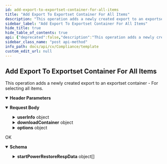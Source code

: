 ```yaml
---
id: add-export-to-exportset-container-for-all-items
title: "Add Export To Exportset Container For All Items"
description: "This operation adds a newly created export to an exportset container - For selecting all items."
sidebar_label: "Add Export To Exportset Container For All Items"
hide_title: true
hide_table_of_contents: true
api: {"deprecated":false,"description":"This operation adds a newly created export to an exportset container - For selecting all items.","operationId":"Add Export To Exportset Container For All Items","parameters":[{"description":"","in":"header","name":"Authtoken","required":true,"schema":{"example":"{{TOKEN}}","type":"string"}}],"tags":["Compliance"],"requestBody":{"content":{"application/json":{"schema":{"type":"object","properties":{"searchRequest":{"type":"string"},"restoreType":{"type":"integer"},"eContext":{"type":"integer"},"downLoadDesc":{"type":"string"},"userInfo":{"type":"object","properties":{"userGuid":{"type":"string"}}},"downloadContainer":{"type":"object","properties":{"capabilities":{"type":"integer"},"containerFullName":{"type":"string"},"containerType":{"type":"integer"},"createTime":{"type":"integer"},"containerName":{"type":"string"},"deDuplicateFields":{"type":"string"},"containerOwnerType":{"type":"integer"},"comment":{"type":"string"},"attribute":{"type":"integer"},"containerId":{"type":"integer"},"containerGuid":{"type":"string"},"ownerInfo":{"type":"object","properties":{"aliasName":{"type":"string"},"userGuid":{"type":"string"},"userName":{"type":"string"}}}}},"options":{"type":"object","properties":{"folderHierarchy":{"type":"boolean"},"zipEML":{"type":"boolean"},"restrictExportSize":{"type":"boolean"}}}},"x-examples":{"Example 1":{"searchRequest":"<?xml version='1.0' encoding='UTF-8'?><DM2ContentIndexing_CVSearchReq mode=\"2\"><searchProcessingInfo pageSize=\"50\" resultOffset=\"0\"><queryParams param=\"SORT_STYLE\" value=\"DESCENDING\"/><queryParams param=\"SORTFIELD\" value=\"MODIFIEDTIME\"/><queryParams param=\"ENABLE_NEW_COMPLIANCE_SEARCH\" value=\"true\"/><queryParams param=\"ENABLE_DEFAULT_VISIBLE_QUERY\" value=\"true\"/></searchProcessingInfo><advSearchGrp><cvSearchKeyword keyword=\"*\" isExactWordsOptionSelected=\"0\"/><commonFilter><filter/></commonFilter><galaxyFilter applicationType=\"4\"/></advSearchGrp><facetRequests><facetRequest count=\"4\" name=\"APPTYPE\"/></facetRequests><listOfCIServer cloudID=\"4\" cIServerURL=\"http://devincs.testexch.commvault.com:20000\" clientId=\"2\" clientName=\"devincs\" basePort=\"20000\" hostName=\"devincs.testexch.commvault.com\" version=\"FSIndex 1.0\" type=\"3\" engineName=\"DeviIndexServer\" serverType=\"1\" indexServerClientId=\"6\" internalCloudName=\"DeviIndexServer\"/><userInformation userGuid=\"A37C0717-9CAC-4D64-8F5C-AC0443D9FCAF\"/></DM2ContentIndexing_CVSearchReq>","restoreType":2,"eContext":1,"downLoadDesc":"dd","userInfo":{"userGuid":"A37C0717-9CAC-4D64-8F5C-AC0443D9FCAF"},"downloadContainer":{"capabilities":4328650375167,"containerFullName":"compliancesearch_exportset","containerType":9503,"createTime":1597160438,"containerName":"compliancesearch_exportset","deDuplicateFields":"","containerOwnerType":1,"comment":"Export set for client - containerName","attribute":0,"containerId":86,"containerGuid":"C6810F3A-F4E1-4C1E-8E74-E7447C0F660A","ownerInfo":{"aliasName":"testadmin","userGuid":"A37C0717-9CAC-4D64-8F5C-AC0443D9FCAF","userName":"Administrator"}},"options":{"folderHierarchy":false,"zipEML":true,"restrictExportSize":false}}}},"examples":{"Add Export To Exportset Container For All Items":{"value":{"searchRequest":"<?xml version='1.0' encoding='UTF-8'?><DM2ContentIndexing_CVSearchReq mode=\"2\"><searchProcessingInfo pageSize=\"50\" resultOffset=\"0\"><queryParams param=\"SORT_STYLE\" value=\"DESCENDING\"/><queryParams param=\"SORTFIELD\" value=\"MODIFIEDTIME\"/><queryParams param=\"ENABLE_NEW_COMPLIANCE_SEARCH\" value=\"true\"/><queryParams param=\"ENABLE_DEFAULT_VISIBLE_QUERY\" value=\"true\"/></searchProcessingInfo><advSearchGrp><cvSearchKeyword keyword=\"*\" isExactWordsOptionSelected=\"0\"/><commonFilter><filter/></commonFilter><galaxyFilter applicationType=\"4\"/></advSearchGrp><facetRequests><facetRequest count=\"4\" name=\"APPTYPE\"/></facetRequests><listOfCIServer cloudID=\"4\" cIServerURL=\"http://devincs.testexch.commvault.com:20000\" clientId=\"2\" clientName=\"devincs\" basePort=\"20000\" hostName=\"devincs.testexch.commvault.com\" version=\"FSIndex 1.0\" type=\"3\" engineName=\"DeviIndexServer\" serverType=\"1\" indexServerClientId=\"6\" internalCloudName=\"DeviIndexServer\"/><userInformation userGuid=\"A37C0717-9CAC-4D64-8F5C-AC0443D9FCAF\"/></DM2ContentIndexing_CVSearchReq>","restoreType":2,"eContext":1,"downLoadDesc":"dd","userInfo":{"userGuid":"A37C0717-9CAC-4D64-8F5C-AC0443D9FCAF"},"downloadContainer":{"capabilities":4328650375167,"containerFullName":"compliancesearch_exportset","containerType":9503,"createTime":1597160438,"containerName":"compliancesearch_exportset","deDuplicateFields":"","containerOwnerType":1,"comment":"Export set for client - containerName","attribute":0,"containerId":86,"containerGuid":"C6810F3A-F4E1-4C1E-8E74-E7447C0F660A","ownerInfo":{"aliasName":"testadmin","userGuid":"A37C0717-9CAC-4D64-8F5C-AC0443D9FCAF","userName":"Administrator"}},"options":{"folderHierarchy":false,"zipEML":true,"restrictExportSize":false}}}}}}},"responses":{"200":{"description":"OK","content":{"application/json":{"schema":{"type":"object","properties":{"startPowerRestoreRespData":{"type":"array","items":{"type":"object","properties":{"jobId":{"type":"integer"}}}}},"x-examples":{"Example 1":{"startPowerRestoreRespData":[{"jobId":52031}]}}}}}}},"method":"post","path":"/RestoreAll","servers":[{"url":"http://{hostname}/webconsole/api","variables":{"hostname":{"default":"localhost","description":"Webconsole"}}}],"jsonRequestBodyExample":{"searchRequest":"string","restoreType":0,"eContext":0,"downLoadDesc":"string","userInfo":{"userGuid":"string"},"downloadContainer":{"capabilities":0,"containerFullName":"string","containerType":0,"createTime":0,"containerName":"string","deDuplicateFields":"string","containerOwnerType":0,"comment":"string","attribute":0,"containerId":0,"containerGuid":"string","ownerInfo":{"aliasName":"string","userGuid":"string","userName":"string"}},"options":{"folderHierarchy":true,"zipEML":true,"restrictExportSize":true}},"info":{"title":"Template","contact":{},"version":"1.0","description":"Template"},"postman":{"name":"Add Export To Exportset Container For All Items","description":{"content":"This operation adds a newly created export to an exportset container - For selecting all items.","type":"text/plain"},"url":{"path":["RestoreAll"],"host":["{{baseUrl}}"],"query":[],"variable":[]},"header":[{"disabled":false,"description":{"content":"(Required) ","type":"text/plain"},"key":"Authtoken","value":""},{"key":"Content-Type","value":"application/json"},{"key":"Accept","value":"application/json"}],"method":"POST","body":{"mode":"raw","raw":"\"\"","options":{"raw":{"language":"json"}}}}}
sidebar_class_name: "post api-method"
info_path: docs/api/cv/Compliance/template
custom_edit_url: null
---
```



## Add Export To Exportset Container For All Items



This operation adds a newly created export to an exportset container - For selecting all items.

<details style={{"marginBottom":"1rem"}} data-collapsed={false} open={true}><summary style={{}}><strong>Header Parameters</strong></summary><div><ul><ParamsItem className={"paramsItem"} param={{"description":"","in":"header","name":"Authtoken","required":true,"schema":{"example":"{{TOKEN}}","type":"string"}}}></ParamsItem></ul></div></details><MimeTabs><TabItem label={"application/json"} value={"application/json-schema"}><details style={{}} data-collapsed={false} open={true}><summary style={{"textAlign":"left"}}><strong>Request Body</strong></summary><div style={{"textAlign":"left","marginLeft":"1rem"}}></div><ul style={{"marginLeft":"1rem"}}><SchemaItem collapsible={false} name={"searchRequest"} required={false} deprecated={undefined} schemaDescription={undefined} schemaName={"string"} qualifierMessage={undefined} defaultValue={undefined}></SchemaItem><SchemaItem collapsible={false} name={"restoreType"} required={false} deprecated={undefined} schemaDescription={undefined} schemaName={"integer"} qualifierMessage={undefined} defaultValue={undefined}></SchemaItem><SchemaItem collapsible={false} name={"eContext"} required={false} deprecated={undefined} schemaDescription={undefined} schemaName={"integer"} qualifierMessage={undefined} defaultValue={undefined}></SchemaItem><SchemaItem collapsible={false} name={"downLoadDesc"} required={false} deprecated={undefined} schemaDescription={undefined} schemaName={"string"} qualifierMessage={undefined} defaultValue={undefined}></SchemaItem><SchemaItem collapsible={true} className={"schemaItem"}><details style={{}}><summary style={{}}><strong>userInfo</strong><span style={{"opacity":"0.6"}}> object</span></summary><div style={{"marginLeft":"1rem"}}><SchemaItem collapsible={false} name={"userGuid"} required={false} deprecated={undefined} schemaDescription={undefined} schemaName={"string"} qualifierMessage={undefined} defaultValue={undefined}></SchemaItem></div></details></SchemaItem><SchemaItem collapsible={true} className={"schemaItem"}><details style={{}}><summary style={{}}><strong>downloadContainer</strong><span style={{"opacity":"0.6"}}> object</span></summary><div style={{"marginLeft":"1rem"}}><SchemaItem collapsible={false} name={"capabilities"} required={false} deprecated={undefined} schemaDescription={undefined} schemaName={"integer"} qualifierMessage={undefined} defaultValue={undefined}></SchemaItem><SchemaItem collapsible={false} name={"containerFullName"} required={false} deprecated={undefined} schemaDescription={undefined} schemaName={"string"} qualifierMessage={undefined} defaultValue={undefined}></SchemaItem><SchemaItem collapsible={false} name={"containerType"} required={false} deprecated={undefined} schemaDescription={undefined} schemaName={"integer"} qualifierMessage={undefined} defaultValue={undefined}></SchemaItem><SchemaItem collapsible={false} name={"createTime"} required={false} deprecated={undefined} schemaDescription={undefined} schemaName={"integer"} qualifierMessage={undefined} defaultValue={undefined}></SchemaItem><SchemaItem collapsible={false} name={"containerName"} required={false} deprecated={undefined} schemaDescription={undefined} schemaName={"string"} qualifierMessage={undefined} defaultValue={undefined}></SchemaItem><SchemaItem collapsible={false} name={"deDuplicateFields"} required={false} deprecated={undefined} schemaDescription={undefined} schemaName={"string"} qualifierMessage={undefined} defaultValue={undefined}></SchemaItem><SchemaItem collapsible={false} name={"containerOwnerType"} required={false} deprecated={undefined} schemaDescription={undefined} schemaName={"integer"} qualifierMessage={undefined} defaultValue={undefined}></SchemaItem><SchemaItem collapsible={false} name={"comment"} required={false} deprecated={undefined} schemaDescription={undefined} schemaName={"string"} qualifierMessage={undefined} defaultValue={undefined}></SchemaItem><SchemaItem collapsible={false} name={"attribute"} required={false} deprecated={undefined} schemaDescription={undefined} schemaName={"integer"} qualifierMessage={undefined} defaultValue={undefined}></SchemaItem><SchemaItem collapsible={false} name={"containerId"} required={false} deprecated={undefined} schemaDescription={undefined} schemaName={"integer"} qualifierMessage={undefined} defaultValue={undefined}></SchemaItem><SchemaItem collapsible={false} name={"containerGuid"} required={false} deprecated={undefined} schemaDescription={undefined} schemaName={"string"} qualifierMessage={undefined} defaultValue={undefined}></SchemaItem><SchemaItem collapsible={true} className={"schemaItem"}><details style={{}}><summary style={{}}><strong>ownerInfo</strong><span style={{"opacity":"0.6"}}> object</span></summary><div style={{"marginLeft":"1rem"}}><SchemaItem collapsible={false} name={"aliasName"} required={false} deprecated={undefined} schemaDescription={undefined} schemaName={"string"} qualifierMessage={undefined} defaultValue={undefined}></SchemaItem><SchemaItem collapsible={false} name={"userGuid"} required={false} deprecated={undefined} schemaDescription={undefined} schemaName={"string"} qualifierMessage={undefined} defaultValue={undefined}></SchemaItem><SchemaItem collapsible={false} name={"userName"} required={false} deprecated={undefined} schemaDescription={undefined} schemaName={"string"} qualifierMessage={undefined} defaultValue={undefined}></SchemaItem></div></details></SchemaItem></div></details></SchemaItem><SchemaItem collapsible={true} className={"schemaItem"}><details style={{}}><summary style={{}}><strong>options</strong><span style={{"opacity":"0.6"}}> object</span></summary><div style={{"marginLeft":"1rem"}}><SchemaItem collapsible={false} name={"folderHierarchy"} required={false} deprecated={undefined} schemaDescription={undefined} schemaName={"boolean"} qualifierMessage={undefined} defaultValue={undefined}></SchemaItem><SchemaItem collapsible={false} name={"zipEML"} required={false} deprecated={undefined} schemaDescription={undefined} schemaName={"boolean"} qualifierMessage={undefined} defaultValue={undefined}></SchemaItem><SchemaItem collapsible={false} name={"restrictExportSize"} required={false} deprecated={undefined} schemaDescription={undefined} schemaName={"boolean"} qualifierMessage={undefined} defaultValue={undefined}></SchemaItem></div></details></SchemaItem></ul></details></TabItem></MimeTabs><div><ApiTabs><TabItem label={"200"} value={"200"}><div>

OK

</div><div><MimeTabs schemaType={"response"}><TabItem label={"application/json"} value={"application/json"}><SchemaTabs><TabItem label={"Schema"} value={"Schema"}><details style={{}} data-collapsed={false} open={true}><summary style={{"textAlign":"left"}}><strong>Schema</strong></summary><div style={{"textAlign":"left","marginLeft":"1rem"}}></div><ul style={{"marginLeft":"1rem"}}><SchemaItem collapsible={true} className={"schemaItem"}><details style={{}}><summary style={{}}><strong>startPowerRestoreRespData</strong><span style={{"opacity":"0.6"}}> object[]</span></summary><div style={{"marginLeft":"1rem"}}><SchemaItem collapsible={false} name={"jobId"} required={false} deprecated={undefined} schemaDescription={undefined} schemaName={"integer"} qualifierMessage={undefined} defaultValue={undefined}></SchemaItem></div></details></SchemaItem></ul></details></TabItem><TabItem label={"Example (from schema)"} value={"Example (from schema)"}><ResponseSamples responseExample={"{\n  \"startPowerRestoreRespData\": [\n    {\n      \"jobId\": 0\n    }\n  ]\n}"} language={"json"}></ResponseSamples></TabItem></SchemaTabs></TabItem></MimeTabs></div></TabItem></ApiTabs></div>
      